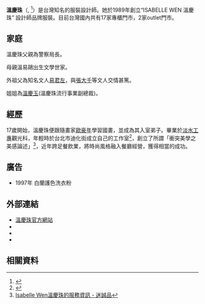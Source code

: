 {{expand|time=2016-11-25T08:16:40+00:00}}
{{Infobox Artist
| subject_name   = 溫慶珠<br>Isabelle Wen
| english_name   = Isabelle Wen
| image   = 
| caption          =
| birth_date = {{birth year and age|1956}}
| birth_place = {{TWN}}
| nationality    = {{ROC}}
| field          = [[服裝設計|服裝設計]]<br>[[飾品設計|飾品設計]]<br>[[陳列設計|陳列設計]]
| website       = [http://www.isabelle-wen.com/ www.isabelle-wen.com/]
|}}

'''溫慶珠'''（{{lang-en|Isabelle Wen}}, {{bd|1956年|||}}<ref>{{cite web|url=https://www.gvm.com.tw/article/6754|title=溫慶珠導覽美麗|first=|last=謝其濬|website=遠見雜誌 - 前進的動力|date=2001-04-01|access-date=2020-08-23|archive-date=2020-09-29|archive-url=https://web.archive.org/web/20200929072105/https://www.gvm.com.tw/article/6754|dead-url=no}}</ref>）是台灣知名的服裝設計師。她於1989年創立“ISABELLE WEN 溫慶珠” 設計師品牌服裝。目前台灣國內共有17家專櫃門市，2家outlet門市。

==家庭==
溫慶珠父親為警察局長。

母親溫易鷗出生文學世家。

外祖父為知名文人[[易君左|易君左]]，與[[張大千|張大千]]等文人交情甚篤。

姐姐為[[溫慶玉|溫慶玉]](溫慶珠流行事業副總裁)。

==經歷==
17歲開始，溫慶珠便跟隨畫家[[歐豪年|歐豪年]]學習國畫，並成為其入室弟子。畢業於[[淡水工專|淡水工專]]觀光科，年輕時於台北市迪化街成立自己的工作室<ref>{{cite web|url=http://womany.net/read/article/6886|title=服裝設計師溫慶珠：在夢想路上，磨難是一帖良藥|date=2015-03-03|website=女人迷 Womany|access-date=2020-08-23|archive-date=2020-04-11|archive-url=https://web.archive.org/web/20200411034848/https://womany.net/read/article/6886|dead-url=no}}</ref>，創立了所謂「衝突美學之美感論述」<ref>[https://www.esliteliving.com/brand/brand_detail.aspx?a=TW&l=b&storeno=201503090001&no=201503230015 Isabelle Wen溫慶珠的服務資訊 - 迷誠品]</ref>，近年跨足餐飲業，將時尚風格融入餐廳經營，獲得相當的成功。

==廣告==
*1997年 白蘭護色洗衣粉

==外部連結==
*[http://www.isabelle-wen.com/ 溫慶珠官方網站] {{Wayback|url=http://www.isabelle-wen.com/ |date=20210413074909 }}
*{{facebook|isabellewenfg|Isabelle Wen 溫慶珠}}
*{{facebook|FW.fashion.tw|FIFI茶酒沙龍}}
*{{youtube|channel=UCequ4tCEr5PZmqGW_5vuKlQ|IsabelleWenFashion}}

== 相關資料 ==
{{reflist}}